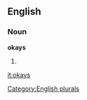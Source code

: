 ==English==

===Noun===
'''okays'''

# {{plural of|[[okay]]}}

[[Category:English plurals]]

[[it:okays]]